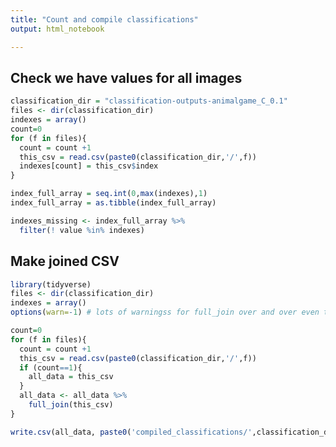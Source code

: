 ```yaml
---
title: "Count and compile classifications"
output: html_notebook

---
```


## Check we have values for all images
```r
classification_dir = "classification-outputs-animalgame_C_0.1"
files <- dir(classification_dir) 
indexes = array()
count=0
for (f in files){
  count = count +1
  this_csv = read.csv(paste0(classification_dir,'/',f)) 
  indexes[count] = this_csv$index
}
```

```r
index_full_array = seq.int(0,max(indexes),1)
index_full_array = as.tibble(index_full_array)

indexes_missing <- index_full_array %>%
  filter(! value %in% indexes)
```

## Make joined CSV
```r
library(tidyverse)
files <- dir(classification_dir) 
indexes = array()
options(warn=-1) # lots of warningss for full_join over and over even though it's fine

count=0
for (f in files){
  count = count +1
  this_csv = read.csv(paste0(classification_dir,'/',f)) 
  if (count==1){
    all_data = this_csv
  }
  all_data <- all_data %>%
    full_join(this_csv)
}
```



```r
write.csv(all_data, paste0('compiled_classifications/',classification_dir,'_',count,'.csv'))

```